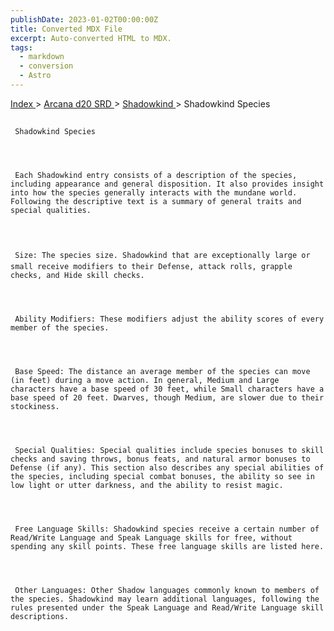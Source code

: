 ```yaml
---
publishDate: 2023-01-02T00:00:00Z
title: Converted MDX File
excerpt: Auto-converted HTML to MDX.
tags:
  - markdown
  - conversion
  - Astro
---
```


[
Index
](-index) >
[
Arcana d20 SRD
](arcana-d20-srd-index) >
[
Shadowkind
](arcana-d20-srd-shadowkind-index) > Shadowkind Species

##

     Shadowkind Species




     Each Shadowkind entry consists of a description of the species, including appearance and general disposition. It also provides insight into how the species generally interacts with the mundane world. Following the descriptive text is a summary of general traits and special qualities.




     Size: The species size. Shadowkind that are exceptionally large or small receive modifiers to their Defense, attack rolls, grapple checks, and Hide skill checks.




     Ability Modifiers: These modifiers adjust the ability scores of every member of the species.




     Base Speed: The distance an average member of the species can move (in feet) during a move action. In general, Medium and Large characters have a base speed of 30 feet, while Small characters have a base speed of 20 feet. Dwarves, though Medium, are slower due to their stockiness.




     Special Qualities: Special qualities include species bonuses to skill checks and saving throws, bonus feats, and natural armor bonuses to Defense (if any). This section also describes any special abilities of the species, including special combat bonuses, the ability so see in low light or utter darkness, and the ability to resist magic.




     Free Language Skills: Shadowkind species receive a certain number of Read/Write Language and Speak Language skills for free, without spending any skill points. These free language skills are listed here.




     Other Languages: Other Shadow languages commonly known to members of the species. Shadowkind may learn additional languages, following the rules presented under the Speak Language and Read/Write Language skill descriptions.
